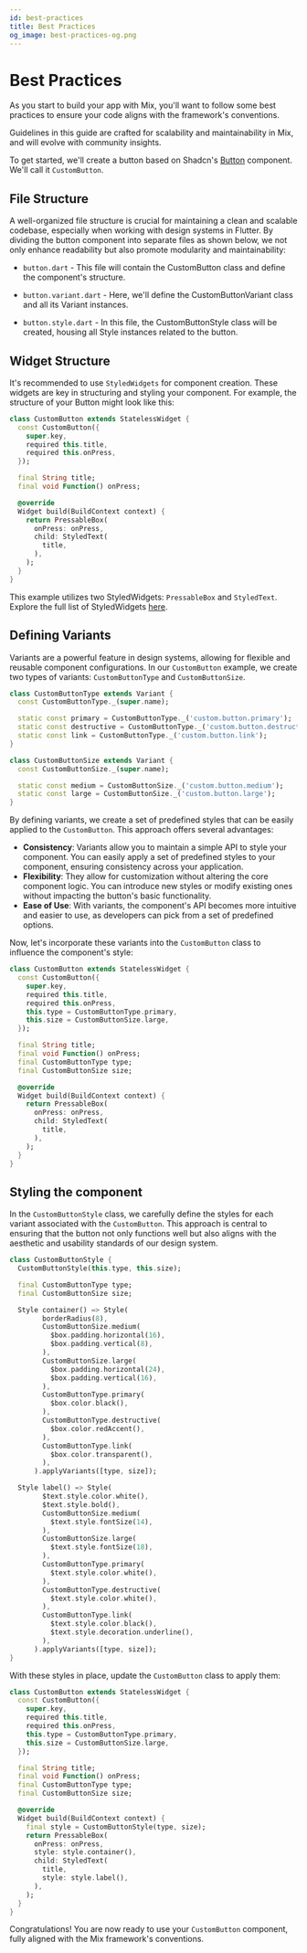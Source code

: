 ```yaml
---
id: best-practices
title: Best Practices
og_image: best-practices-og.png
---
```



# Best Practices

As you start to build your app with Mix, you'll want to follow some best practices to ensure your code aligns with the framework's conventions.

<Callout type="info">
  Guidelines in this guide are crafted for scalability and maintainability in
  Mix, and will evolve with community insights.
</Callout>

To get started, we'll create a button based on Shadcn's [Button](https://ui.shadcn.com/docs/components/button) component. We'll call it `CustomButton`.

## File Structure

A well-organized file structure is crucial for maintaining a clean and scalable codebase, especially when working with design systems in Flutter. By dividing the button component into separate files as shown below, we not only enhance readability but also promote modularity and maintainability:

<Files>
  <Folder name="widgets" defaultOpen>
    <Folder name="button" defaultOpen>
      <File name="button.dart" />
      <File name="button.variant.dart" />
      <File name="button.style.dart" />
    </Folder>
  </Folder>
</Files>

- `button.dart` - This file will contain the CustomButton class and define the component's structure.

- `button.variant.dart` - Here, we'll define the CustomButtonVariant class and all its Variant instances.

- `button.style.dart` - In this file, the CustomButtonStyle class will be created, housing all Style instances related to the button.

## Widget Structure

It's recommended to use `StyledWidgets` for component creation. These widgets are key in structuring and styling your component. For example, the structure of your Button might look like this:

```dart
class CustomButton extends StatelessWidget {
  const CustomButton({
    super.key,
    required this.title,
    required this.onPress,
  });

  final String title;
  final void Function() onPress;

  @override
  Widget build(BuildContext context) {
    return PressableBox(
      onPress: onPress,
      child: StyledText(
        title,
      ),
    );
  }
}
```

This example utilizes two StyledWidgets: `PressableBox` and `StyledText`. Explore the full list of StyledWidgets [here](../widgets/introduction.mdx).

## Defining Variants

Variants are a powerful feature in design systems, allowing for flexible and reusable component configurations. In our `CustomButton` example, we create two types of variants: `CustomButtonType` and `CustomButtonSize`.

```dart
class CustomButtonType extends Variant {
  const CustomButtonType._(super.name);

  static const primary = CustomButtonType._('custom.button.primary');
  static const destructive = CustomButtonType._('custom.button.destructive');
  static const link = CustomButtonType._('custom.button.link');
}

class CustomButtonSize extends Variant {
  const CustomButtonSize._(super.name);

  static const medium = CustomButtonSize._('custom.button.medium');
  static const large = CustomButtonSize._('custom.button.large');
}
```

By defining variants, we create a set of predefined styles that can be easily applied to the `CustomButton`. This approach offers several advantages:

- **Consistency**: Variants allow you to maintain a simple API to style your component. You can easily apply a set of predefined styles to your component, ensuring consistency across your application.
- **Flexibility**: They allow for customization without altering the core component logic. You can introduce new styles or modify existing ones without impacting the button's basic functionality.
- **Ease of Use**: With variants, the component's API becomes more intuitive and easier to use, as developers can pick from a set of predefined options.

Now, let's incorporate these variants into the `CustomButton` class to influence the component's style:

```dart
class CustomButton extends StatelessWidget {
  const CustomButton({
    super.key,
    required this.title,
    required this.onPress,
    this.type = CustomButtonType.primary,
    this.size = CustomButtonSize.large,
  });

  final String title;
  final void Function() onPress;
  final CustomButtonType type;
  final CustomButtonSize size;

  @override
  Widget build(BuildContext context) {
    return PressableBox(
      onPress: onPress,
      child: StyledText(
        title,
      ),
    );
  }
}
```

## Styling the component

In the `CustomButtonStyle` class, we carefully define the styles for each variant associated with the `CustomButton`. This approach is central to ensuring that the button not only functions well but also aligns with the aesthetic and usability standards of our design system.

```dart
class CustomButtonStyle {
  CustomButtonStyle(this.type, this.size);

  final CustomButtonType type;
  final CustomButtonSize size;

  Style container() => Style(
        borderRadius(8),
        CustomButtonSize.medium(
          $box.padding.horizontal(16),
          $box.padding.vertical(8),
        ),
        CustomButtonSize.large(
          $box.padding.horizontal(24),
          $box.padding.vertical(16),
        ),
        CustomButtonType.primary(
          $box.color.black(),
        ),
        CustomButtonType.destructive(
          $box.color.redAccent(),
        ),
        CustomButtonType.link(
          $box.color.transparent(),
        ),
      ).applyVariants([type, size]);

  Style label() => Style(
        $text.style.color.white(),
        $text.style.bold(),
        CustomButtonSize.medium(
          $text.style.fontSize(14),
        ),
        CustomButtonSize.large(
          $text.style.fontSize(18),
        ),
        CustomButtonType.primary(
          $text.style.color.white(),
        ),
        CustomButtonType.destructive(
          $text.style.color.white(),
        ),
        CustomButtonType.link(
          $text.style.color.black(),
          $text.style.decoration.underline(),
        ),
      ).applyVariants([type, size]);
}
```

With these styles in place, update the `CustomButton` class to apply them:

```dart
class CustomButton extends StatelessWidget {
  const CustomButton({
    super.key,
    required this.title,
    required this.onPress,
    this.type = CustomButtonType.primary,
    this.size = CustomButtonSize.large,
  });

  final String title;
  final void Function() onPress;
  final CustomButtonType type;
  final CustomButtonSize size;

  @override
  Widget build(BuildContext context) {
    final style = CustomButtonStyle(type, size);
    return PressableBox(
      onPress: onPress,
      style: style.container(),
      child: StyledText(
        title,
        style: style.label(),
      ),
    );
  }
}
```

Congratulations! You are now ready to use your `CustomButton` component, fully aligned with the Mix framework's conventions.